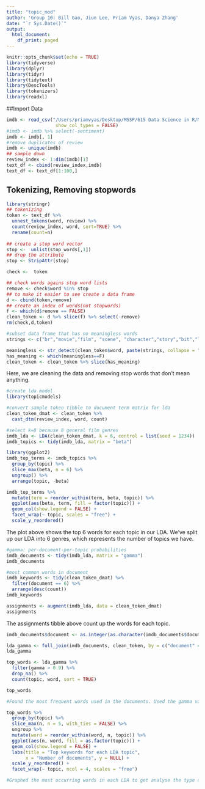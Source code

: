 ```yaml
---
title: "topic_mod"
author: 'Group 10: Bill Gao, Jiun Lee, Priam Vyas, Danya Zhang'
date: "`r Sys.Date()`"
output:
  html_document:
    df_print: paged
---
```


```r
knitr::opts_chunk$set(echo = TRUE)
library(tidyverse)
library(dplyr)
library(tidyr)
library(tidytext)
library(DescTools)
library(tokenizers)
library(readxl)
```

##Import Data
```r
imdb <- read_csv("/Users/priamvyas/Desktop/MSSP/615 Data Science in R/MidTerm Project/Topic Modelling/IMDB Dataset.csv", col_names = TRUE,
                  show_col_types = FALSE)
#imdb <- imdb %>% select(-sentiment)
imdb <- imdb[, 1]
#remove duplicates of review
imdb <- unique(imdb)
## sample down
review_index <- 1:dim(imdb)[1]
text_df <- cbind(review_index,imdb)
text_df <- text_df[1:100,]
```

## Tokenizing, Removing stopwords
```r
library(stringr)
## tokenizing
token <- text_df %>%
  unnest_tokens(word, review) %>%
  count(review_index, word, sort=TRUE) %>%
  rename(count=n)
  
## create a stop word vector
stop <-  unlist(stop_words[,1])
## drop the attribute
stop <- StripAttr(stop)

check <-  token

## check words agains stop word lists
remove <- check$word %in% stop
## to make it easier to see create a data frame
d <- cbind(token,remove)
## create an index of words(not stopwords)
f <- which(d$remove == FALSE)
clean_token <- d %>% slice(f) %>% select(-remove)
rm(check,d,token)

#subset data frame that has no meaningless words
strings <- c("br","movie","film", "scene", "character","story","bit","lot","bad","act","hard","awful","good","plot","people", "cinema","audience","coburn","cast","heston","jimmy", "fred","worst","sir","time",'original','direction','version','1','2','3','4','5','6','7','8','9','10','effect','version','di','life','le','ryan','titta','henry','woman','idea','house','bela','simply','watch','friend','girl','tom','wife','real','hot','forget','feel','wait','make','pretty','earl','kane','rose','hitchcock','success','courtenay','script','guy','michael','suzanne','amir','ha')

meaningless <- str_detect(clean_token$word, paste(strings, collapse = "|"))
has_meaning <- which(meaningless==F)
clean_token <- clean_token %>% slice(has_meaning)

```
Here, we are cleaning the data and removing stop words that don't mean anything.

```r
#create lda model
library(topicmodels)

#convert sample token tibble to document term matrix for lda
clean_token_dmat <- clean_token %>%
  cast_dtm(review_index, word, count)

#select k=8 because 8 general film genres
imdb_lda <- LDA(clean_token_dmat, k = 6, control = list(seed = 1234))
imdb_topics <- tidy(imdb_lda, matrix = "beta")
```


```r
library(ggplot2)
imdb_top_terms <- imdb_topics %>%
  group_by(topic) %>%
  slice_max(beta, n = 6) %>% 
  ungroup() %>%
  arrange(topic, -beta)

imdb_top_terms %>%
  mutate(term = reorder_within(term, beta, topic)) %>%
  ggplot(aes(beta, term, fill = factor(topic))) +
  geom_col(show.legend = FALSE) +
  facet_wrap(~ topic, scales = "free") +
  scale_y_reordered()
```
The plot above shows the top 6 words for each topic in our LDA. We've split up our LDA into 6 genres, which represents the number of topics we have.


```r
#gamma: per-document-per-topic probabilities
imdb_documents <- tidy(imdb_lda, matrix = "gamma")
imdb_documents

#most common words in document
imdb_keywords <- tidy(clean_token_dmat) %>%
  filter(document == 6) %>%
  arrange(desc(count))
imdb_keywords

assignments <- augment(imdb_lda, data = clean_token_dmat)
assignments
```
The assignments tibble above count up the words for each topic. 

```r

imdb_documents$document <- as.integer(as.character(imdb_documents$document))

lda_gamma <- full_join(imdb_documents, clean_token, by = c("document" = "review_index"))
lda_gamma

top_words <- lda_gamma %>% 
  filter(gamma > 0.9) %>% 
  drop_na() %>% 
  count(topic, word, sort = TRUE)

top_words

#Found the most frequent words used in the documents. Used the gamma value to get the top 10% of the most occurring words in the document.

```

```r
top_words %>%
  group_by(topic) %>%
  slice_max(n, n = 5, with_ties = FALSE) %>%
  ungroup %>%
  mutate(word = reorder_within(word, n, topic)) %>%
  ggplot(aes(n, word, fill = as.factor(topic))) +
  geom_col(show.legend = FALSE) +
  labs(title = "Top keywords for each LDA topic",
       x = "Number of documents", y = NULL) +
  scale_y_reordered() +
  facet_wrap(~ topic, ncol = 4, scales = "free")

#Graphed the most occurring words in each LDA to get analyse the type of document based on the words used.

```


